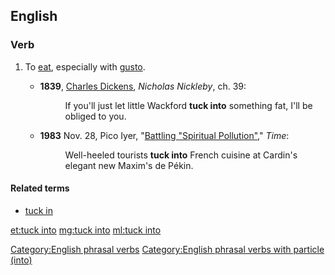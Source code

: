 ==English==

===Verb===
{{head|en|verb|phrasal verb|head=[[to]] [[tuck]] [[into]]}}

# {{context|transitive|lang=en}} To [[eat]], especially with [[gusto]].
#* '''1839''', [[w:Charles_Dickens|Charles Dickens]], ''Nicholas Nickleby'', ch. 39:
#*: If you'll just let little Wackford '''tuck into''' something fat, I'll be obliged to you.
#* '''1983''' Nov. 28, Pico Iyer, "[http://www.time.com/time/magazine/article/0,9171,926379,00.html Battling "Spiritual Pollution"]," ''Time'':
#*: Well-heeled tourists '''tuck into''' French cuisine at Cardin's elegant new Maxim's de Pékin.

====Related terms====
* [[tuck in]]

[[Category:English phrasal verbs]]
[[Category:English phrasal verbs with particle (into)]]

[[et:tuck into]]
[[mg:tuck into]]
[[ml:tuck into]]